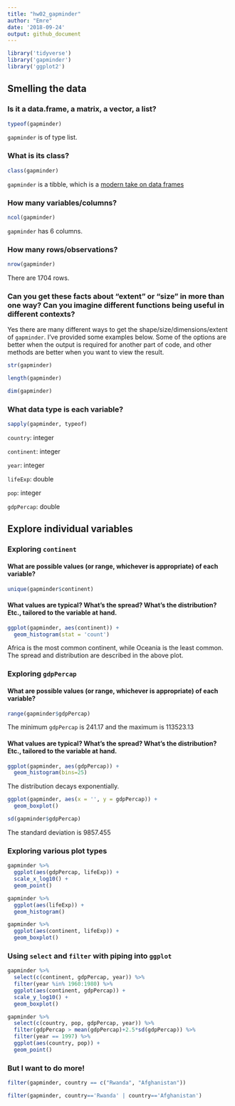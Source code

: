 ```yaml
---
title: "hw02_gapminder"
author: "Emre"
date: '2018-09-24'
output: github_document
---
```


```r
library('tidyverse')
library('gapminder')
library('ggplot2')
```

## Smelling the data

### Is it a data.frame, a matrix, a vector, a list?
```r
typeof(gapminder)
```
`gapminder` is of type list.

### What is its class?

```r
class(gapminder)
```
`gapminder` is a tibble, which is a [modern take on data frames](https://cran.r-project.org/web/packages/tibble/vignettes/tibble.html)

### How many variables/columns?
```r
ncol(gapminder)
```
`gapminder` has 6 columns.

### How many rows/observations?
```r
nrow(gapminder)
```
There are 1704 rows.

### Can you get these facts about “extent” or “size” in more than one way? Can you imagine different functions being useful in different contexts?

Yes there are many different ways to get the shape/size/dimensions/extent of `gapminder`. I've provided some examples below. Some of the options are better when the output is required for another part of code, and other methods are better when you want to view the result.
```r
str(gapminder)
```
```r
length(gapminder)
```
```r
dim(gapminder)
```

### What data type is each variable?
```r
sapply(gapminder, typeof)
```
`country`: integer

`continent`: integer

`year`: integer

`lifeExp`: double

`pop`: integer

`gdpPercap`: double

## Explore individual variables

### Exploring `continent`

#### What are possible values (or range, whichever is appropriate) of each variable?
```r
unique(gapminder$continent)
```

#### What values are typical? What’s the spread? What’s the distribution? Etc., tailored to the variable at hand.
```r
ggplot(gapminder, aes(continent)) +
  geom_histogram(stat = 'count')
```
Africa is the most common continent, while Oceania is the least common. The spread and distribution are described in the above plot.

### Exploring `gdpPercap`

#### What are possible values (or range, whichever is appropriate) of each variable?
```r
range(gapminder$gdpPercap)
```
The minimum `gdpPercap` is 241.17 and the maximum is 113523.13

#### What values are typical? What’s the spread? What’s the distribution? Etc., tailored to the variable at hand.
```r
ggplot(gapminder, aes(gdpPercap)) +
  geom_histogram(bins=25)
```
The distribution decays exponentially.
```r
ggplot(gapminder, aes(x = '', y = gdpPercap)) +
  geom_boxplot()
```
```r
sd(gapminder$gdpPercap)
```
The standard deviation is 9857.455

### Exploring various plot types
```r
gapminder %>%
  ggplot(aes(gdpPercap, lifeExp)) +
  scale_x_log10() + 
  geom_point()
```
```r
gapminder %>%
  ggplot(aes(lifeExp)) +
  geom_histogram()
```
```r
gapminder %>%
  ggplot(aes(continent, lifeExp)) +
  geom_boxplot()
```
### Using `select` and `filter` with piping into `ggplot`

```r
gapminder %>%
  select(c(continent, gdpPercap, year)) %>%
  filter(year %in% 1960:1980) %>%
  ggplot(aes(continent, gdpPercap)) +
  scale_y_log10() +
  geom_boxplot()
```
```r
gapminder %>%
  select(c(country, pop, gdpPercap, year)) %>%
  filter(gdpPercap > mean(gdpPercap)+2.5*sd(gdpPercap)) %>%
  filter(year == 1997) %>%
  ggplot(aes(country, pop)) +
  geom_point()
```
### But I want to do more!
```r
filter(gapminder, country == c("Rwanda", "Afghanistan"))
```
```r
filter(gapminder, country=='Rwanda' | country=='Afghanistan')
```
